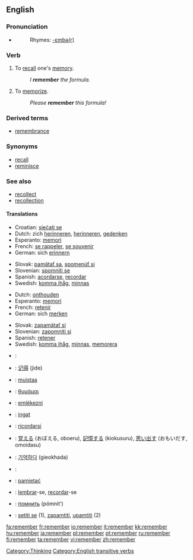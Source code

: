 ==English==

{{rank|American|bad|forward|523|remember|fair|blood|copyright}}

===Pronunciation===
*{{audio|en-us-remember.ogg|Audio (US)}}
*:Rhymes: [[Rhymes:English:-ɛmbə(r)|-ɛmbə(r)]]

===Verb===
{{en-verb}}

# To [[recall]] one's [[memory]].
#:''I '''remember''' the formula.''
# To [[memorize]].
#:''Please '''remember''' this formula!''

===Derived terms===
*[[remembrance]]

===Synonyms===
*[[recall]]
*[[reminisce]]

===See also===
*[[recollect]]
*[[recollection]]

====Translations====
{{trans-top|To recall one's memory}}
*Croatian: [[sjećati se]]
*Dutch: zich [[herinneren]], [[herinneren]], [[gedenken]]
*Esperanto: [[memori]]
*French: [[se rappeler]], [[se souvenir]]
*German: sich [[erinnern]]
{{trans-mid}}
*Slovak: [[pamätať sa]], [[spomenúť si]]
*Slovenian: [[spomniti se]]
*Spanish: [[acordarse]], [[recordar]]
*Swedish: [[komma ihåg]], [[minnas]]
{{trans-bottom}}

{{trans-top|To memorize}}
*Dutch: [[onthouden]]
*Esperanto: [[memori]]
*French: [[retenir]]
*German: sich [[merken]]
{{trans-mid}}
*Slovak: [[zapamätať si]]
*Slovenian: [[zapomniti si]]
*Spanish: [[retener]]
*Swedish: [[komma ihåg]], [[minnas]], [[memorera]]
{{trans-bottom}}

{{checktrans}}
*{{ttbc|Arabic}}: {{ARchar|[[تذكر]]}} {{IPAchar|(taðákkara)}}
*{{ttbc|Chinese}}: [[记得]] (jìde)
*{{ttbc|Finnish}}: [[muistaa]]
*{{ttbc|Greek}}: [[θυμάμαι]]
*{{ttbc|Hungarian}}: [[emlékezni]]
*{{ttbc|Indonesian}}: [[ingat]]
*{{ttbc|Italian}}: [[ricordarsi]]
*{{ttbc|Japanese}}: [[覚える]] (おぼえる, oboeru), [[記憶する]] (kiokusuru), [[思い出す]] (おもいだす, omoidasu)
*{{ttbc|Korean}}: [[기억하다]] (gieokhada)
*{{ttbc|Kurdish}}: {{KUchar|[[له‌بیربوون]]}}
*{{ttbc|Polish}}: [[pamiętać]]
*{{ttbc|Portuguese}}: [[lembrar]]-se, [[recordar]]-se
*{{ttbc|Russian}}: [[помнить]] (pómnit’)
*{{ttbc|Serbian}}: [[setiti se]] (1), [[zapamtiti]], [[upamtiti]] (2)

[[Category:Thinking]]
[[Category:English transitive verbs]]

[[fa:remember]]
[[fr:remember]]
[[io:remember]]
[[it:remember]]
[[kk:remember]]
[[hu:remember]]
[[ja:remember]]
[[pl:remember]]
[[pt:remember]]
[[ru:remember]]
[[fi:remember]]
[[ta:remember]]
[[vi:remember]]
[[zh:remember]]
